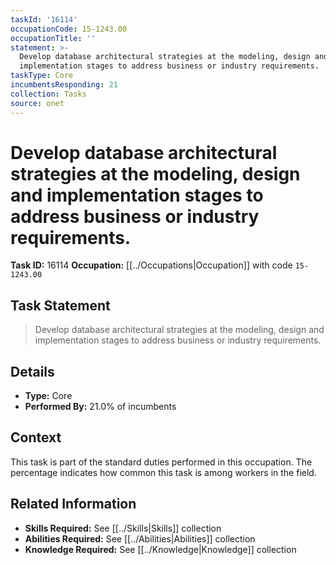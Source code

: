```yaml
---
taskId: '16114'
occupationCode: 15-1243.00
occupationTitle: ''
statement: >-
  Develop database architectural strategies at the modeling, design and
  implementation stages to address business or industry requirements.
taskType: Core
incumbentsResponding: 21
collection: Tasks
source: onet
---
```

# Develop database architectural strategies at the modeling, design and implementation stages to address business or industry requirements.

**Task ID:** 16114
**Occupation:** [[../Occupations|Occupation]] with code `15-1243.00`

## Task Statement

> Develop database architectural strategies at the modeling, design and implementation stages to address business or industry requirements.

## Details

- **Type:** Core
- **Performed By:** 21.0% of incumbents

## Context

This task is part of the standard duties performed in this occupation. The percentage indicates how common this task is among workers in the field.

## Related Information

- **Skills Required:** See [[../Skills|Skills]] collection
- **Abilities Required:** See [[../Abilities|Abilities]] collection
- **Knowledge Required:** See [[../Knowledge|Knowledge]] collection
